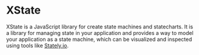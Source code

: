 # XState

XState is a JavaScript library for create state machines and statecharts. 
It is a library for managing state in your application and 
provides a way to model your application as a state machine, 
which can be visualized and inspected using tools like [Stately.io](stately.io).

